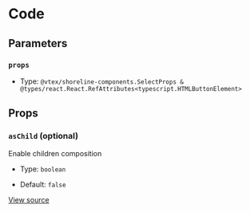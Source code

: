 # Code

## Parameters

### `props`

- Type: `@vtex/shoreline-components.SelectProps & @types/react.React.RefAttributes<typescript.HTMLButtonElement>`

## Props

### `asChild` (optional)

Enable children composition

- Type: `boolean`

- Default: `false`

[View source](https://github.com/vtex/shoreline/blob/4b310ee4d/packages/components/src/select/select.tsx#L5)
